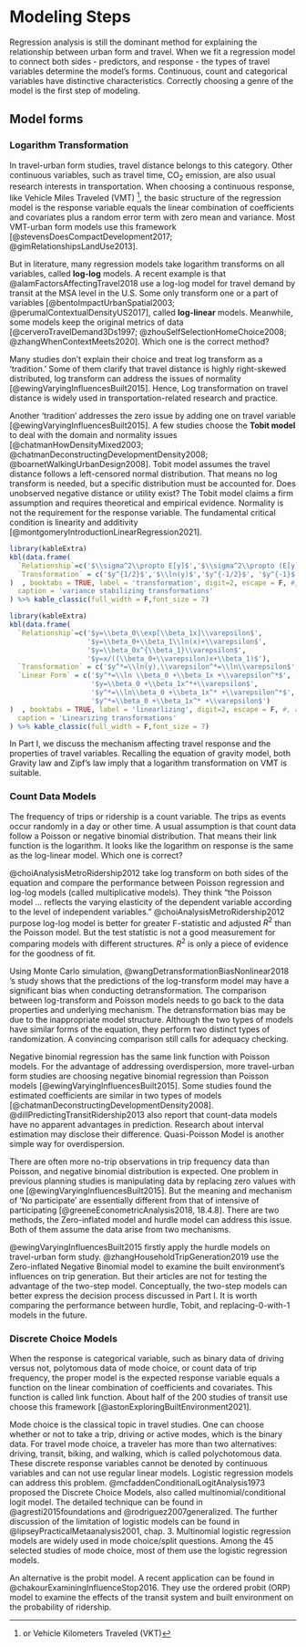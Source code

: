 <!-- # (PART\*) Part II Statistical Methods {-}  -->

<!-- {.unnumbered}  -->

<!-- # Model Specification -->

# Modeling Steps

Regression analysis is still the dominant method for explaining the relationship between urban form and travel. When we fit a regression model to connect both sides - predictors, and response - the types of travel variables determine the model's forms. Continuous, count and categorical variables have distinctive characteristics. Correctly choosing a genre of the model is the first step of modeling.

<!-- as below: -->

<!-- \begin{equation} -->

<!-- \mathbf{Y}=\mathbf{X}\boldsymbol{\beta}+\boldsymbol{\varepsilon} -->

<!-- (\#eq:lm) -->

<!-- \end{equation} -->

<!-- where $\mathbf{Y}$ are the variable of VMT. $\mathbf{X}$ are all relevant covariates with corresponding coefficients $\boldsymbol{\beta}$. $\boldsymbol{\varepsilon}$ are a random error term with expected value of $0$ and variance $\sigma^2$. -->

## Model forms

### Logarithm Transformation

<!-- ## For Trip Distance -->

In travel-urban form studies, travel distance belongs to this category. Other continuous variables, such as travel time, CO$_2$ emission, are also usual research interests in transportation. When choosing a continuous response, like Vehicle Miles Traveled (VMT) [^methods-1], the basic structure of the regression model is the response variable equals the linear combination of coefficients and covariates plus a random error term with zero mean and variance. Most VMT-urban form models use this framework [@stevensDoesCompactDevelopment2017; @gimRelationshipsLandUse2013].

[^methods-1]: or Vehicle Kilometers Traveled (VKT)

But in literature, many regression models take logarithm transforms on all variables, called **log-log** models. A recent example is that @alamFactorsAffectingTravel2018 use a log-log model for travel demand by transit at the MSA level in the U.S. Some only transform one or a part of variables [@bentoImpactUrbanSpatial2003; @perumalContextualDensityUS2017], called **log-linear** models. Meanwhile, some models keep the original metrics of data [@cerveroTravelDemand3Ds1997; @zhouSelfSelectionHomeChoice2008; @zhangWhenContextMeets2020]. Which one is the correct method?

Many studies don't explain their choice and treat log transform as a 'tradition.' Some of them clarify that travel distance is highly right-skewed distributed, log transform can address the issues of normality [@ewingVaryingInfluencesBuilt2015]. Hence, Log transformation on travel distance is widely used in transportation-related research and practice.

Another 'tradition' addresses the zero issue by adding one on travel variable [@ewingVaryingInfluencesBuilt2015]. A few studies choose the **Tobit model** to deal with the domain and normality issues [@chatmanHowDensityMixed2003; @chatmanDeconstructingDevelopmentDensity2008; @boarnetWalkingUrbanDesign2008]. Tobit model assumes the travel distance follows a left-censored normal distribution. That means no log transform is needed, but a specific distribution must be accounted for. Does unobserved negative distance or utility exist? The Tobit model claims a firm assumption and requires theoretical and empirical evidence. Normality is not the requirement for the response variable. The fundamental critical condition is linearity and additivity [@montgomeryIntroductionLinearRegression2021].

<!-- For continuous response variables, Multiple Linear Regression (MLR) is the proper type of model, and Ordinary least squares (OLS) is the corresponding algorithm.  -->

<!-- However, These variables have a common feature: their domain is a positive number, not the whole real number field. Here may raise a debate of whether zero values are a part of these variables or not. -->

<!-- As mentioned in the previous chapter, the logarithm transformation on these variables can convert the positive values to real numbers, and the zero values are excluded automatically.  -->

<!-- [@alamFactorsAffectingTravel2018;@leeComparingImpactsLocal2020] -->

<!-- This question should be answered by checking model adequacy, presented in the next section.  -->

<!-- A correct model type choice may depend on the data and research design. -->

<!-- Obviously, the models with and without log transform have different structures and are not equivalent. -->

<!-- The following question is, do their outcomes are comparable? -->

<!-- This question needs further investigation. -->

<!-- If the answer is no, the relevant meta-analysis or summaries should tread them separately. -->

<!-- - Which approach is the proper one?  -->

<!-- Here gives two functions of log transform from a mathematical perspective: variance stabilizing and linearizing. -->

<!-- - Variance Stabilizing -->

<!-- Equality of variance is a primary assumption of the regression model.  -->

<!-- When variance is not constant, the least-squares estimators will not give the minimized variance. -->

<!-- Though the estimation is still unbiased, the standard errors of regression coefficients will be larger, and the model becomes insensitive. -->

<!-- @montgomeryIntroductionLinearRegression2021 give several useful variance stabilizing transformations  -->

<!-- in Table @ref(tab:transformation). -->

```r
library(kableExtra) 
kbl(data.frame(
  `Relationship`=c('$\\sigma^2\\propto E[y]$','$\\sigma^2\\propto (E[y])^2$','$\\sigma^2\\propto (E[y])^3$','$\\sigma^2\\propto (E[y])^4$'),
  `Transformation` = c('$y^{1/2}$','$\\ln(y)$','$y^{-1/2}$', '$y^{-1}$')
)  , booktabs = TRUE, label = 'transformation', digit=2, escape = F, #, align = "llr"
  caption = 'variance stabilizing transformations'
) %>% kable_classic(full_width = F,font_size = 7) 
```

<!-- A preliminary study using National Household Travel Survey (NHTS) [@nhts_2009] data finds both the mean and standard deviation of household daily VMT are close to 40. -->

<!-- This relationship supports that the logarithm of $\mathbf{y}$ is a proper choice for variance stabilizing. -->

<!-- - Linearizing -->

<!-- Another fundamental assumption, linearity is also can be addressed by transformation. -->

<!-- If the relationship between response and predictors is linearizable, a suitable transformation can construct a intrinsically linear model. -->

<!-- Several common forms from [@montgomeryIntroductionLinearRegression2021] are  -->

<!-- shown in Table @ref(tab:linearlizing). -->

```r
library(kableExtra) 
kbl(data.frame(
  `Relationship`=c('$y=\\beta_0\\exp[\\beta_1x]\\varepsilon$',
                   '$y=\\beta_0+\\beta_1\\ln(x)+\\varepsilon$',
                   '$y=\\beta_0x^{\\beta_1}\\varepsilon$',
                   '$y=x/((\\beta_0+\\varepsilon)x+\\beta_1)$'),
  `Transformation` = c('$y^*=\\ln(y),\\varepsilon^*=\\ln\\varepsilon$','$x^*=\\ln(x)$','$y^*=\\ln(y),x^*=\\ln(x),\\varepsilon^*=\\ln\\varepsilon$', '$y^*=1/y,x^*=1/x$'),
  `Linear Form` = c('$y^*=\\ln \\beta_0 +\\beta_1x +\\varepsilon^*$',
                    '$y=\\beta_0 +\\beta_1x^*+\\varepsilon$',
                    '$y^*=\\ln\\beta_0 +\\beta_1x^* +\\varepsilon^*$',
                    '$y^*=\\beta_0 +\\beta_1x^* +\\varepsilon$')
)  , booktabs = TRUE, label = 'linearlizing', digit=2, escape = F, #, align = "llr"
  caption = 'Linearizing transformations'
) %>% kable_classic(full_width = F,font_size = 7) 
```

<!-- Comparing these forms, the $log(y)$ transformation also called log-linear model gives a finite value of response $y$ when predictor $x\to  0$.  -->

<!-- While the log-log model ($y'=\ln(y),x'=\ln(x)$) will give an infinite value of $y$ when $x\to  0$.  -->

<!-- This gives a useful hint when one chooses from log-linear and log-log models. -->

<!-- Moreover, the $log(y)$ transformation changes the scale of error term. -->

<!-- Only one term in $\varepsilon$ and $\ln\varepsilon$ can be close to constant mean and normal distributed. -->

<!-- Therefore, residual diagnosis is still a effective way for choosing the proper form of transformation. -->

<!-- Prior theories and experience can also help to make a proper choice. -->

In Part I, we discuss the mechanism affecting travel response and the properties of travel variables. Recalling the equation of gravity model, both Gravity law and Zipf's law imply that a logarithm transformation on VMT is suitable.

### Count Data Models

The frequency of trips or ridership is a count variable. <!--  The observed counts of trips $Y_i,...,Y_n$ are random variables aggregated over differing numbers of individual or household with support $Y=\in\{0,1,2,...\}$. --> The trips as events occur randomly in a day or other time. A usual assumption is that count data follow a Poisson or negative binomial distribution. That means their link function is the logarithm. It looks like the logarithm on response is the same as the log-linear model. Which one is correct?

@choiAnalysisMetroRidership2012 take log transform on both sides of the equation and compare the performance between Poisson regression and log-log models (called multiplicative models). They think "the Poisson model ... reflects the varying elasticity of the dependent variable according to the level of independent variables." @choiAnalysisMetroRidership2012 purpose log-log model is better for greater F-statistic and adjusted $R^2$ than the Poisson model. But the test statistic is not a good measurement for comparing models with different structures. $R^2$ is only a piece of evidence for the goodness of fit.

Using Monte Carlo simulation, @wangDetransformationBiasNonlinear2018 's study shows that the predictions of the log-transform model may have a significant bias when conducting detransformation. The comparison between log-transform and Poisson models needs to go back to the data properties and underlying mechanism. The detransformation bias may be due to the inappropriate model structure. Although the two types of models have similar forms of the equation, they perform two distinct types of randomization. A convincing comparison still calls for adequacy checking.

<!-- There are three conditions for the Poisson process: -->

<!-- First, as a stochastic process, the probability of at least one event happening in a time interval is proportional to the length of the interval. -->

<!-- Second, the probability of two or more events occurring in a small time interval is close to zero. -->

<!-- Third, in disjoint time intervals, the count numbers of the trip should be independent. -->

<!-- In real life, a traveler can not make two trips simultaneously, so the second condition holds. -->

<!-- But a household with two workers and two students might have four trips at the same time every morning. Hence, individual count data is more valid than households' when using Poisson distribution.  -->

<!-- The independence of count number among different time intervals may not be valid too. The daily trips often belong to a trip chain and require more information at a micro-level. -->

Negative binomial regression has the same link function with Poisson models. For the advantage of addressing overdispersion, more travel-urban form studies are choosing negative binomial regression than Poisson models [@ewingVaryingInfluencesBuilt2015]. Some studies found the estimated coefficients are similar in two types of models [@chatmanDeconstructingDevelopmentDensity2008]. @dillPredictingTransitRidership2013 also report that count-data models have no apparent advantages in prediction. Research about interval estimation may disclose their difference. Quasi-Poisson Model is another simple way for overdispersion.

<!-- (Equation @ref(eq:pois-link)) -->

There are often more no-trip observations in trip frequency data than Poisson, and negative binomial distribution is expected. One problem in previous planning studies is manipulating data by replacing zero values with one [@ewingVaryingInfluencesBuilt2015]. But the meaning and mechanism of 'No participate' are essentially different from that of intensive of participating [@greeneEconometricAnalysis2018, 18.4.8]. There are two methods, the Zero-inflated model and hurdle model can address this issue. Both of them assume the data arise from two mechanisms.

@ewingVaryingInfluencesBuilt2015 firstly apply the hurdle models on travel-urban form study. @zhangHouseholdTripGeneration2019 use the Zero-inflated Negative Binomial model to examine the built environment's influences on trip generation. But their articles are not for testing the advantage of the two-step model. Conceptually, the two-step models can better express the decision process discussed in Part I. It is worth comparing the performance between hurdle, Tobit, and replacing-0-with-1 models in the future.

<!-- - Poisson Regression -->

<!-- The probability mass function (pmf) of Poisson distribution and its canonical form can be found in @agresti2015foundations and @rodriguez2007generalized. -->

<!-- So Poisson distribution has a simple link function as -->

<!-- And Poisson distribution has the property of $E[y_i]=Var[y_i]=\mu_i$ as the systematic component. -->

<!-- By taking log transform, the non-negative parameter space mapping to real number. -->

<!-- It also convert the multiplicative relationship among predictors to additive. -->

<!-- The value of coefficient $\beta_j$ means that per unit change in predictor $x_j$ leads to the expected change in the log of the mean of response. -->

<!-- Another interpretation is that the mean of response would multiple $\exp[\beta_j]$ by per unit change in $x_j$. -->

<!-- Iteratively reweighed least squares method (IRLS) can solve the log-linear Poisson model. -->

<!-- The key correction step is $\hat{\eta_i}^{(1)}=\hat{\eta_i}^{(0)} + \frac{y_i-\hat\mu_i^{(0)}}{\hat\mu_i^{(0)}}$. -->

<!-- The diagonal weight matrix is $w_{ii}=\hat\mu_i^{(0)}$ -->

<!-- \begin{equation} -->

<!-- Pr(Y=y) = \frac{e^{-\mu}\mu^y}{y!}=\exp[\log(\mu) y-\mu](y!)^{-1} -->

<!-- \end{equation} -->

<!-- \begin{equation} -->

<!-- \begin{split} -->

<!-- g(\mu_i)&=\log\mu_i=\eta_i=\mathbf{x}'\boldsymbol{\beta}\\ -->

<!-- g^{-1}(\eta_i)&=\exp[\eta_i]=\mu_i=\exp[\mathbf{x}'\boldsymbol{\beta}]\\ -->

<!-- \end{split} -->

<!-- (\#eq:pois-link) -->

<!-- \end{equation} -->

<!-- - Negative Binomial Regression -->

<!-- A restriction of Poisson Distribution is that the mean and variance should be equal or proportional. -->

<!-- In many count data, the inequality of them is called overdispersion. -->

<!-- Overdispersion is very common in trip frequency data. It could be because the daily trips are not independent and homogeneous. They are a mixture of several different purposes or several persons in a household. -->

<!-- By adding a new parameter, mixture rate can construct a Poisson mixture model and address the overdispersion. -->

<!-- Suppose an unobserved random variable follow a gamma distribution $Z\sim Gamma(r,1/r)$ where $r$ is the shape parameter. The pdf can be found in @agresti2015foundations and @rodriguez2007generalized. -->

<!-- \begin{equation} -->

<!-- f(z)=\frac{r^r}{\Gamma(r)}z^{r-1}\exp[-rz],\quad z>0 -->

<!-- \end{equation} -->

<!-- It has $E[Z]=1$ and $Var[Z]=1/r$.  -->

<!-- Then a mixture model can be denote as a conditional distribution $Y|Z\sim Pois(\mu Z)$ for some $\mu>0$ and -->

<!-- $E[Y]=\mu$ and $Var[Y]=\mu+\frac{\mu^2}{r}$. -->

<!-- It is called Poisson-Gamma distribution who can represents the inequality of mean and variance. -->

<!-- If $r$ represent the given number of success and $y$ represent the observed number of failure in a sequence of independent Bernoulli trails. Then the success probability  is $p=r/(r+\mu)$ -->

<!-- Recall that $\Gamma(r+y)=\int_0^\infty z^{r+y-1}\exp[-z]dz$, it can be proved that $Y$ follow a negative binomial distribution. -->

<!-- \begin{equation} -->

<!-- E[Y]=E[E[Y|Z]]=E[\mu Z]=\mu E[Z]=\mu -->

<!-- \end{equation} -->

<!-- and -->

<!-- \begin{equation} -->

<!-- \begin{split} -->

<!-- Var[Y]&=E[Var[Y|Z]] + Var[E[Y|Z]]\\ -->

<!-- &=E[\mu Z]+Var[\mu Z]\\ -->

<!-- &=\mu E[Z] + \mu^2Var[Z]\\ -->

<!-- &=\mu+\frac{\mu^2}{r} -->

<!-- \end{split} -->

<!-- \end{equation} -->

<!-- \begin{equation} -->

<!-- \begin{split} -->

<!-- p(y)&=\int_0^\infty p(y|z)\cdot f(z)dz\\ -->

<!-- &=\int_0^\infty \frac{(\mu z)^y\exp[-\mu z]}{y!}\cdot\frac{r^r}{\Gamma(r)}z^{r-1}\exp[-rz]dz\\ -->

<!-- &=\frac{r^r\mu^y}{y!\Gamma(r)}(\mu+r)^{-y-r}\int_0^\infty [(\mu+r)z]^{y+r-1}\exp[-(\mu+r)z]d(\mu+r)z\\ -->

<!-- &=\frac{\Gamma(r+y-1)}{\Gamma(y+1)\Gamma(r)}(\frac{r}{\mu+r})^r(\frac{\mu}{\mu+r})^y\\ -->

<!-- &={{r+y-1}\choose{r-1}}p^r(1-p)^y, \quad y=0,1,2,... -->

<!-- \end{split} -->

<!-- \end{equation} -->

<!-- However, negative binomial distribution is non-exponential families. Using maximum likelihood method and log link, the coefficients can be estimated. -->

<!-- Quasi-Poisson Model is another simple way for overdispersion.  -->

<!-- It introduces a dispersion parameter $\phi$. The Poisson model has $Var[Y|\eta]=\phi\mu$ where $\phi>1$.  -->

<!-- The estimated $\phi$ is $\hat\phi=\frac{1}{n-p}\sum\frac{(Y_i-\hat\mu_i)^2}{\hat\mu_i}$ -->

<!-- The extra parameter can  be estimated by maximum likelihood. -->

<!-- - Zero-inflated and Hurdle Models -->

<!-- In trip frequency data, there are often more no-trip observations than Poisson and negative binomial distribution expected. One problem in previous planning studies is to manipulate data by replacing zero values with one [@ewingVaryingInfluencesBuilt2015]. But the meaning and mechanism of 'No participate' are essentially different with that of intensive of participate [@greeneEconometricAnalysis2018, 18.4.8]. -->

<!-- Zero-inflated model and hurdle model can address this issue. -->

<!-- Both of them assume the data arise from two mechanisms. -->

<!-- For example, @zhangHouseholdTripGeneration2019 use the Zero-inflated Negative Binomial model to examine the influences of built environment on trip generation. -->

<!-- In Zero-inflated Poisson/negative binomial model, both of two mechanisms generate zero observations.   -->

<!-- The first mechanism produce the excess zeros with $\pi_i=Pr(Y_i=0)$. The rest zero and positive values are generated by the second mechanism $f(y;\mathbf{x}_i,\boldsymbol\beta)$ of Poisson or negative binomial pmfs. -->

<!-- \begin{equation} -->

<!-- f(y_i;\pi_i,\mu_i)=\begin{cases}\pi_i+(1-\pi_i)f(0;\mu_i)&y_i=0\\ -->

<!-- (1-\pi_i)f(y_i;\mu_i)&y_i>0\\ -->

<!-- \end{cases} -->

<!-- (\#eq:zi) -->

<!-- \end{equation} -->

<!-- The two link functions are -->

<!-- \begin{equation} -->

<!-- \begin{split} -->

<!-- g_0(\pi_i)=&\mathbf{w}'_i\boldsymbol\gamma\\ -->

<!-- g_1(\mu_i)=&\mathbf{x}'_i\boldsymbol\beta\\ -->

<!-- \end{split} -->

<!-- \end{equation} -->

<!-- Note that the two mechanisms could have different covariates and coefficients.  -->

<!-- But both of $\pi_i$ and $\mu_i$ appear in two equations and have to be evaluated jointly. Newton-Raphson algorithm or EM algorithm can deal with this question. -->

<!-- Hurdle models is another type of two-step models. -->

<!-- Hurdle models assume that all zero observations are generated by the first mechanism. Hence the first mechanism is not depend on $\mathbf{x}_i$ and $\boldsymbol\beta$.  -->

<!-- A challenge is that ordinary Poisson or negative binomial distribution does contain zero values. Here use a truncated distribution to address this issue. -->

<!-- \begin{equation} -->

<!-- f(y_i;\pi_i,\mu_i)=\begin{cases}\pi_i&y_i=0\\ -->

<!-- (1-\pi_i)\frac{f(y;\mu_i)}{1-f(0;\mu_i)}&y_i>0\\ -->

<!-- \end{cases} -->

<!-- (\#eq:hurdle) -->

<!-- \end{equation} -->

<!-- where $f(0;\mu_i)= \exp[-\mu_i]$ in Poisson model and  $f(0;\mu_i)= (\frac{r}{\mu_i+r})^r$ in negative binomial model. -->

### Discrete Choice Models

<!--   Mode Choice-->

When the response is categorical variable, such as binary data of driving versus not, polytomous data of mode choice, or count data of trip frequency, the proper model is the expected response variable equals a function on the linear combination of coefficients and covariates. This function is called link function. About half of the 200 studies of transit use choose this framework [@astonExploringBuiltEnvironment2021]. <!-- \begin{equation} --> <!-- E[\mathbf{Y}|\mathbf{X}]=\mu=g^{-1}(\mathbf{X}\boldsymbol{\beta}) --> <!-- (\#eq:glm) --> <!-- \end{equation} -->

<!-- Where $E[\mathbf{Y}|\mathbf{X}]$ is the expected value of travel choice variable $\mathbf{Y}$ conditional on $\mathbf{X}$; $\mathbf{X}\boldsymbol{\beta}$ is a linear combination (Ditto.); $g(\cdot)$ is a link function. -->

Mode choice is the classical topic in travel studies. One can choose whether or not to take a trip, driving or active modes, which is the binary data. For travel mode choice, a traveler has more than two alternatives: driving, transit, biking, and walking, which is called polychotomous data. These discrete response variables cannot be denoted by continuous variables and can not use regular linear models. Logistic regression models can address this problem. @mcfaddenConditionalLogitAnalysis1973 proposed the Discrete Choice Models, also called multinomial/conditional logit model. The detailed technique can be found in @agresti2015foundations and @rodriguez2007generalized. The further discussion of the limitation of logistic models can be found in @lipseyPracticalMetaanalysis2001, chap. 3. Multinomial logistic regression models are widely used in mode choice/split questions. Among the 45 selected studies of mode choice, most of them use the logistic regression models.

An alternative is the probit model. A recent application can be found in @chakourExaminingInfluenceStop2016. They use the ordered probit (ORP) model to examine the effects of the transit system and built environment on the probability of ridership.

<!-- witch assumes the error terms $\boldsymbol\varepsilon\sim MVN(\mathbf{0},\Sigma)$ where $\Sigma$ is a correlation matrix.  -->

<!-- Logistic models are not robust when the probability of $\pi$ is close to zero or one.  -->

<!-- For mode choice questions, the proportions of walking, biking, and transit are much smaller than that of driving. -->

<!-- In logistic models, the goal is to estimate the unknown vector of parameters $\boldsymbol\beta$ for the known covariates $\mathbf{X}_i$.  -->

<!-- But in the systematic component, $\eta_i$ is unobserved. Ordinary Linear Regression doesn't work in this case.  -->

<!-- Fortunately, the link function in logit models has a close form. -->

<!-- Iteratively Reweighted Least Squares method (IRLS) (Lawson 1961) can get the solution.  -->

<!-- When the probability and sample size of one mode is small (e.g. $\hat\pi_i=0.05$), IRLS would be assigned a small weight. "The standard error is artificially compressed, which leads us to overestimate the precision of the proportion estimate." [@lipseyPracticalMetaanalysis2001, chap. 3] -->

<!-- Sometimes, researcher can combine several modes such as walking and biking to active mode and relief this issue. -->

<!-- Otherwise, one has to looking for other algorithm, such as data augmentation by Markov chain Monte Carlo (MCMC) to get the more stable estimates. -->

<!-- Generalized Linear Models (GLM) allow the response following more general distributions than normal. -->

<!-- GLMs include three components.  -->

<!-- Systematic component $\eta=\mathbf{X}\boldsymbol\beta$ has a similar form with ordinary linear models but without error term. $\boldsymbol\beta$ are unknown coefficients. -->

<!-- Random component $E[Y]=\mu$ specifies the probability distributions of $Y$, which could have a pdf or pmf from an exponential family. -->

<!-- Link function $g(\cdot)$ connects the systematic component and random component together. -->

<!-- (equation @ref(eq:glm))  -->

<!-- - Binomial Response -->

<!-- When a traveler choose to make a trip or not, the decision follows a Bernoulli distribution. The probability is denoted by $Pr(\text{choice}=\text{Yes})=\pi$ and $Pr(\text{choice}=\text{No})=1-\pi$.  -->

<!-- For $n$ number of decisions under the same $\pi$, let $Y$ represents the count of choosing 'Yes' and follow a binomial distribution $Bin(n,\pi)$. -->

<!-- For many travelers with different $\pi$, one has $Y_i\sim Bin(n_i,\pi_i)$, that is a binary response data. The number of total observation $N=\sum_{i=1}^n n_i$. The pmf of binomial distribution is -->

<!-- \begin{equation} -->

<!-- Pr(Y_i = y_i) =  {{n_i}\choose{y_i}}  \pi_i^{y_i} (1-\pi_i)^{n_i-y_i} -->

<!-- \end{equation} -->

<!-- It is clear that the random component is $E[y_i]=\pi_i$ and systematic component $\eta_i=\mathbf{X}'_i\boldsymbol\beta$.  -->

<!-- $\pi$ is the probability between zero and one. but the log odds of success $\eta_i$ can take any real number. The canonical form of binomial distribution is -->

<!-- \begin{equation} -->

<!-- Pr(Y_i = y_i) = \exp\left[\log(\frac{\pi_i}{1-\pi_i})y_i+n_i\log(1-\pi_i)\right]{{n_i}\choose{y_i}} -->

<!-- \end{equation} -->

<!-- The canonical link function in logit models can transform the probability to the range of real number. In this one-to-one mapping, a probability $\pi_i>1/2$ will give a positive $\eta_i$ and a negative $\eta_i$ correspond to a $\pi_i$ less than one half. -->

<!-- \begin{equation} -->

<!-- \begin{split} -->

<!-- g(\pi_i)&=\log\frac{\pi_i}{1-\pi_i}=\eta_i\quad\text{Logit function}\\ -->

<!-- g^{-1}(\eta_i)&=\frac{\exp[\eta_i]}{1+\exp[\eta_i]}=\pi_i\quad\text{Logistic function}\\ -->

<!-- \end{split} -->

<!-- (\#eq:logit-link) -->

<!-- \end{equation} -->

<!-- ### Probit Models (Opt.) -->

<!-- - Multinomial Response -->

<!-- For categorical response such as travel mode choice, a traveler has more than two alternatives including driving, transit, biking and walking. The generalized logistic regression can address these polychotomous data. -->

<!-- The mode choice $Y_i$ follows the mutinomial distribution with $J$ alternatives.  -->

<!-- Denote the probability of $i$th traveler chooses the $j$th mode, then $\pi_{ij}=Pr(Y_i=j)$. -->

<!-- And the pmf of multinomial distribution is  -->

<!-- \begin{equation} -->

<!-- Pr(Y_{i1}=y_{i1}, ..., Y_{iJ}=y_{iJ})= {n_i \choose y_{i1},..., y_{iJ} } -->

<!-- \pi_{i1}^{y_{i1}} \cdots \pi_{iJ}^{y_{iJ}} -->

<!-- \end{equation} -->

<!-- When the data exclude the people without trip, the several modes exhaust all observations and mutually exclusive. That is $\sum_{j=1}^J\pi_{ij}=1$ for each $i$. Once $J-1$ parameters are evaluated, the rest one will be determined automatically. That means $\pi_{iJ}=1-\pi_{i1}-\cdots-\pi_{i,J-1}$.  -->

<!-- The random component is $\mu_i=n_i\pi_{ij}$ and the systematic component is $\eta_{ij}=\mathbf{X}_i'\boldsymbol\beta_j$ -->

<!-- \begin{equation} -->

<!-- \begin{split} -->

<!-- g^{-1}(\eta_{ij})&=\frac{\exp[\eta_{ij}]}{\sum_{k=1}^J\exp[\eta_{ik}]}=\pi_{ij}\\ -->

<!-- g(\pi_{ij})&=\log\frac{\pi_{ij}}{\pi_{iJ}}=\eta_{ij}\\ -->

<!-- \end{split} -->

<!-- (\#eq:mlogit-link) -->

<!-- \end{equation} -->

<!-- @mcfaddenConditionalLogitAnalysis1973 proposed the Discrete Choice Models which is also called multinomial/conditional logit model. -->

<!-- This model introduces $U_{ij}$ as the random utility of $j$th choice. Then based on Utility Maximum theory,  -->

<!-- \begin{equation} -->

<!-- \pi_{ij}=Pr(Y_i=j)=Pr(\max(U_{i1},...,U_{iJ})=U_{ij}) -->

<!-- \end{equation} -->

<!-- Here $U_{ij}=\eta_{ij}+\varepsilon_{ij}$ where the error term follows a standard Type I extreme value distributions. The reason is that the difference between two independent extreme value distributions has a logistic distribution. Hence, it can still be solved by logit models. -->

<!-- The expected utility depend on the characteristics of the alternatives rather than that of individuals. -->

<!-- Let $\mathbf{Z}_j$ represents the characteristics of $j$th alternative, one has $\eta_{ij}=\mathbf{Z}_i'\boldsymbol\gamma$. -->

<!-- Combining the two sources of utility together, a general form of utility is $\eta_{ij}=\mathbf{X}_i'\boldsymbol\beta_j+\mathbf{Z}_i'\boldsymbol\gamma$ -->

<!-- One iteration of this approach includes four steps. -->

<!-- The first step starts from the current estimated coefficients $\boldsymbol{\hat\beta}^{(0)}$. Then the current estimates of $\hat{\eta_i}^{(0)}=\mathbf{x}_i'\boldsymbol{\hat\beta}^{(0)}$ and $\hat \pi_i^{(0)}=\frac{\exp[\hat\eta_i^{(0)}]}{1+\exp[\hat\eta_i^{(0)}]}$. -->

<!-- But current $\hat{\eta_i}^{(0)}$ is different with the true $\eta_i$. -->

<!-- The second step will update the current estimates by adding a correction term. -->

<!-- Using the first two terms of Taylor series, -->

<!-- \begin{equation} -->

<!-- \hat{\eta_i}^{(1)}=\hat{\eta_i}^{(0)} +(y_i-\hat\mu_i^{(0)})\cdot \frac{d\hat\eta_i^{(0)}}{d\hat\mu_i^{(0)}} -->

<!-- \end{equation} -->

<!--  Since $E[Y_i]=\mu_i=n_i\pi_i$, it is also easy to get  -->

<!-- \begin{equation} -->

<!-- \frac{d \eta_i}{d \mu_i}=\frac{1}{n_i}\cdot\frac{d \eta_i}{d \pi_i}=\frac{1}{n_i}\left(\frac{1}{\pi_i}+\frac{1}{1-\pi_i}\right)=\frac1{n_i\pi_i(1-\pi_i)} -->

<!-- \end{equation} -->

<!-- Therefore, -->

<!-- \begin{equation} -->

<!-- \hat{\eta_i}^{(1)}=\hat{\eta_i}^{(0)} + \frac{y_i-n_i\hat\pi_i^{(0)}}{n_i\hat\pi_i^{(0)}(1-\hat\pi_i^{(0)})} -->

<!-- \end{equation} -->

<!-- The third step is to calculate the diagonal weight matrix $\mathbf{W}$ in the Fisher scoring algorithm. -->

<!-- It is known that the binomial distribution has $Var[Y_i]=n_i\pi_i(1-\pi_i)$.  -->

<!-- \begin{equation} -->

<!-- w_{ii}=\left[Var[Y_i](\frac{d \eta_i}{d \mu_i})^2\right]^{-1}= -->

<!-- n_i\hat\pi_i(1-\hat\pi_i) -->

<!-- \end{equation} -->

<!-- The final step improves estimate of $\boldsymbol{\hat\beta}^{(1)}$ using the weighted least-squares method -->

<!-- \begin{equation} -->

<!-- \hat{\boldsymbol{\beta}}^{(1)}=\mathbf{(X'WX)^{-1}}\mathbf{X'W}\boldsymbol{\hat{\eta}}^{(1)} -->

<!-- \end{equation} -->

<!-- The four steps will repeat until the procedure convergence. And the result gives -->

<!-- \begin{equation} -->

<!-- Var[\hat{\boldsymbol{\beta}}]=\mathbf{(X'WX)^{-1}} -->

<!-- \end{equation} -->
